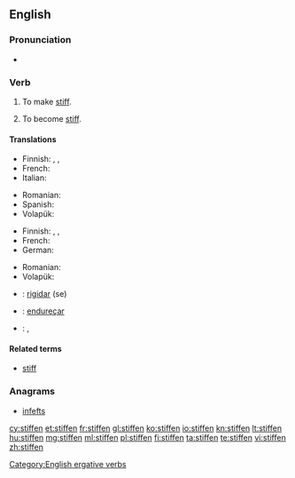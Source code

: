 ==English==

===Pronunciation===
* {{rhymes|ɪfən}}

===Verb===
{{en-verb}}

# {{transitive}} To make [[stiff]].
# {{intransitive}} To become [[stiff]].

====Translations====
{{trans-top|to make stiff}}
* Finnish: {{t-|fi|jäykistää}}, {{t-|fi|jähmettää}}, {{t-|fi|kangistaa}}
* French: {{t+|fr|raidir}}
* Italian: {{t-|it|irrigidire}}
{{trans-mid}}
* Romanian: {{t+|ro|întări}}
* Spanish: {{t|es|atiesar}}
* Volapük: {{t+|vo|stifükön}}
{{trans-bottom}}

{{trans-top|to become stiff}}
* Finnish: {{t+|fi|jäykistyä}}, {{t-|fi|jähmettyä}}, {{t-|fi|kangistua}}
* French: {{t+|fr|raidir}}
* German: {{t+|de|versteifen}}
{{trans-mid}}
* Romanian: {{t+|ro|întări}}
* Volapük: {{t+|vo|stifikön}}
{{trans-bottom}}

{{checktrans-top}}
* {{ttbc|ia}}: [[rigidar]] (se)
{{trans-mid}}
* {{ttbc|pt}}: [[endureçar]]
* {{ttbc|es}}: {{t-|es|atiesar|alt=atiesarse}}, {{t-|es|endurecer|alt=endurecerse}}
{{trans-bottom}}

====Related terms====
* [[stiff]]

===Anagrams===
* [[infefts#English|infefts]]

[[Category:English ergative verbs]]

[[cy:stiffen]]
[[et:stiffen]]
[[fr:stiffen]]
[[gl:stiffen]]
[[ko:stiffen]]
[[io:stiffen]]
[[kn:stiffen]]
[[lt:stiffen]]
[[hu:stiffen]]
[[mg:stiffen]]
[[ml:stiffen]]
[[pl:stiffen]]
[[fi:stiffen]]
[[ta:stiffen]]
[[te:stiffen]]
[[vi:stiffen]]
[[zh:stiffen]]